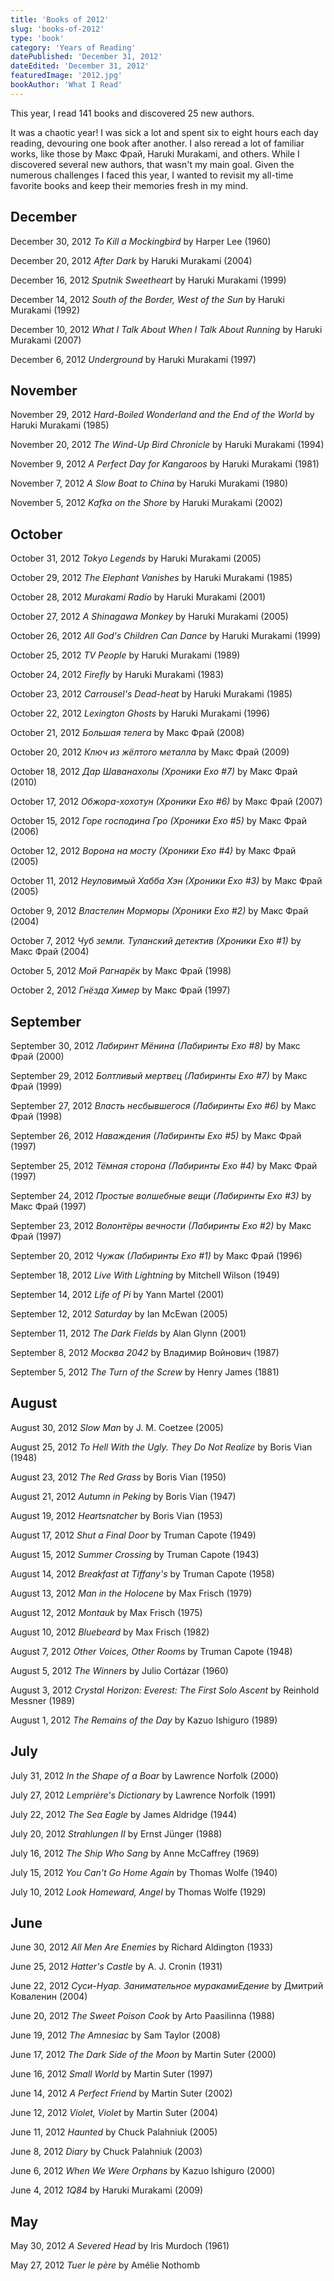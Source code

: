 ```yaml
---
title: 'Books of 2012'
slug: 'books-of-2012'
type: 'book'
category: 'Years of Reading'
datePublished: 'December 31, 2012'
dateEdited: 'December 31, 2012'
featuredImage: '2012.jpg'
bookAuthor: 'What I Read'
---
```


This year, I read 141 books and discovered 25 new authors.

It was a chaotic year! I was sick a lot and spent six to eight hours each day
reading, devouring one book after another. I also reread a lot of familiar
works, like those by Макс Фрай, Haruki Murakami, and others. While I discovered
several new authors, that wasn't my main goal. Given the numerous challenges I
faced this year, I wanted to revisit my all-time favorite books and keep their
memories fresh in my mind.

## December

December 30, 2012 _To Kill a Mockingbird_ by Harper Lee (1960)

December 20, 2012 _After Dark_ by Haruki Murakami (2004)

December 16, 2012 _Sputnik Sweetheart_ by Haruki Murakami (1999)

December 14, 2012 _South of the Border, West of the Sun_ by Haruki Murakami
(1992)

December 10, 2012 _What I Talk About When I Talk About Running_ by Haruki
Murakami (2007)

December 6, 2012 _Underground_ by Haruki Murakami (1997)

## November

November 29, 2012 _Hard-Boiled Wonderland and the End of the World_ by Haruki
Murakami (1985)

November 20, 2012 _The Wind-Up Bird Chronicle_ by Haruki Murakami (1994)

November 9, 2012 _A Perfect Day for Kangaroos_ by Haruki Murakami (1981)

November 7, 2012 _A Slow Boat to China_ by Haruki Murakami (1980)

November 5, 2012 _Kafka on the Shore_ by Haruki Murakami (2002)

## October

October 31, 2012 _Tokyo Legends_ by Haruki Murakami (2005)

October 29, 2012 _The Elephant Vanishes_ by Haruki Murakami (1985)

October 28, 2012 _Murakami Radio_ by Haruki Murakami (2001)

October 27, 2012 _A Shinagawa Monkey_ by Haruki Murakami (2005)

October 26, 2012 _All God's Children Can Dance_ by Haruki Murakami (1999)

October 25, 2012 _TV People_ by Haruki Murakami (1989)

October 24, 2012 _Firefly_ by Haruki Murakami (1983)

October 23, 2012 _Carrousel's Dead-heat_ by Haruki Murakami (1985)

October 22, 2012 _Lexington Ghosts_ by Haruki Murakami (1996)

October 21, 2012 _Большая телега_ by Макс Фрай (2008)

October 20, 2012 _Ключ из жёлтого металла_ by Макс Фрай (2009)

October 18, 2012 _Дар Шаванахолы (Хроники Ехо #7)_ by Макс Фрай (2010)

October 17, 2012 _Обжора-хохотун (Хроники Ехо #6)_ by Макс Фрай (2007)

October 15, 2012 _Горе господина Гро (Хроники Ехо #5)_ by Макс Фрай (2006)

October 12, 2012 _Ворона на мосту (Хроники Ехо #4)_ by Макс Фрай (2005)

October 11, 2012 _Неуловимый Хабба Хэн (Хроники Ехо #3)_ by Макс Фрай (2005)

October 9, 2012 _Властелин Морморы (Хроники Ехо #2)_ by Макс Фрай (2004)

October 7, 2012 _Чуб земли. Туланский детектив (Хроники Ехо #1)_ by Макс Фрай
(2004)

October 5, 2012 _Мой Рагнарёк_ by Макс Фрай (1998)

October 2, 2012 _Гнёзда Химер_ by Макс Фрай (1997)

## September

September 30, 2012 _Лабиринт Мёнина (Лабиринты Ехо #8)_ by Макс Фрай (2000)

September 29, 2012 _Болтливый мертвец (Лабиринты Ехо #7)_ by Макс Фрай (1999)

September 27, 2012 _Власть несбывшегося (Лабиринты Ехо #6)_ by Макс Фрай (1998)

September 26, 2012 _Наваждения (Лабиринты Ехо #5)_ by Макс Фрай (1997)

September 25, 2012 _Тёмная сторона (Лабиринты Ехо #4)_ by Макс Фрай (1997)

September 24, 2012 _Простые волшебные вещи (Лабиринты Ехо #3)_ by Макс Фрай
(1997)

September 23, 2012 _Волонтёры вечности (Лабиринты Ехо #2)_ by Макс Фрай (1997)

September 20, 2012 _Чужак (Лабиринты Ехо #1)_ by Макс Фрай (1996)

September 18, 2012 _Live With Lightning_ by Mitchell Wilson (1949)

September 14, 2012 _Life of Pi_ by Yann Martel (2001)

September 12, 2012 _Saturday_ by Ian McEwan (2005)

September 11, 2012 _The Dark Fields_ by Alan Glynn (2001)

September 8, 2012 _Москва 2042_ by Владимир Войнович (1987)

September 5, 2012 _The Turn of the Screw_ by Henry James (1881)

## August

August 30, 2012 _Slow Man_ by J. M. Coetzee (2005)

August 25, 2012 _To Hell With the Ugly. They Do Not Realize_ by Boris Vian
(1948)

August 23, 2012 _The Red Grass_ by Boris Vian (1950)

August 21, 2012 _Autumn in Peking_ by Boris Vian (1947)

August 19, 2012 _Heartsnatcher_ by Boris Vian (1953)

August 17, 2012 _Shut a Final Door_ by Truman Capote (1949)

August 15, 2012 _Summer Crossing_ by Truman Capote (1943)

August 14, 2012 _Breakfast at Tiffany's_ by Truman Capote (1958)

August 13, 2012 _Man in the Holocene_ by Max Frisch (1979)

August 12, 2012 _Montauk_ by Max Frisch (1975)

August 10, 2012 _Bluebeard_ by Max Frisch (1982)

August 7, 2012 _Other Voices, Other Rooms_ by Truman Capote (1948)

August 5, 2012 _The Winners_ by Julio Cortázar (1960)

August 3, 2012 _Crystal Horizon: Everest: The First Solo Ascent_ by Reinhold
Messner (1989)

August 1, 2012 _The Remains of the Day_ by Kazuo Ishiguro (1989)

## July

July 31, 2012 _In the Shape of a Boar_ by Lawrence Norfolk (2000)

July 27, 2012 _Lemprière's Dictionary_ by Lawrence Norfolk (1991)

July 22, 2012 _The Sea Eagle_ by James Aldridge (1944)

July 20, 2012 _Strahlungen II_ by Ernst Jünger (1988)

July 16, 2012 _The Ship Who Sang_ by Anne McCaffrey (1969)

July 15, 2012 _You Can't Go Home Again_ by Thomas Wolfe (1940)

July 10, 2012 _Look Homeward, Angel_ by Thomas Wolfe (1929)

## June

June 30, 2012 _All Men Are Enemies_ by Richard Aldington (1933)

June 25, 2012 _Hatter's Castle_ by A. J. Cronin (1931)

June 22, 2012 _Суси-Нуар. Занимательное муракамиЕдение_ by Дмитрий Коваленин
(2004)

June 20, 2012 _The Sweet Poison Cook_ by Arto Paasilinna (1988)

June 19, 2012 _The Amnesiac_ by Sam Taylor (2008)

June 17, 2012 _The Dark Side of the Moon_ by Martin Suter (2000)

June 16, 2012 _Small World_ by Martin Suter (1997)

June 14, 2012 _A Perfect Friend_ by Martin Suter (2002)

June 12, 2012 _Violet, Violet_ by Martin Suter (2004)

June 11, 2012 _Haunted_ by Chuck Palahniuk (2005)

June 8, 2012 _Diary_ by Chuck Palahniuk (2003)

June 6, 2012 _When We Were Orphans_ by Kazuo Ishiguro (2000)

June 4, 2012 _1Q84_ by Haruki Murakami (2009)

## May

May 30, 2012 _A Severed Head_ by Iris Murdoch (1961)

May 27, 2012 _Tuer le père_ by Amélie Nothomb
